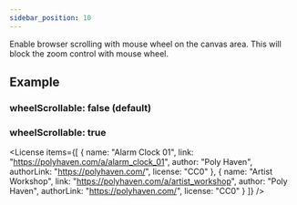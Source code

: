 ```yaml
---
sidebar_position: 10
---
```



<OptionDescriptor type="boolean" defaultVal="false" />

Enable browser scrolling with mouse wheel on the canvas area.
This will block the zoom control with mouse wheel.

## Example
### wheelScrollable: false (default)
<View3D src="/egjs-view3d/model/draco/alarm.glb" envmap="/egjs-view3d/texture/artist_workshop_1k.hdr" wheelScrollable={false} showExampleCode />

### wheelScrollable: true
<View3D src="/egjs-view3d/model/draco/alarm.glb" envmap="/egjs-view3d/texture/artist_workshop_1k.hdr" wheelScrollable={true} showExampleCode />

<License items={[
  {
    name: "Alarm Clock 01",
    link: "https://polyhaven.com/a/alarm_clock_01",
    author: "Poly Haven",
    authorLink: "https://polyhaven.com/",
    license: "CC0"
  },
  {
    name: "Artist Workshop",
    link: "https://polyhaven.com/a/artist_workshop",
    author: "Poly Haven",
    authorLink: "https://polyhaven.com/",
    license: "CC0"
  }
]} />
